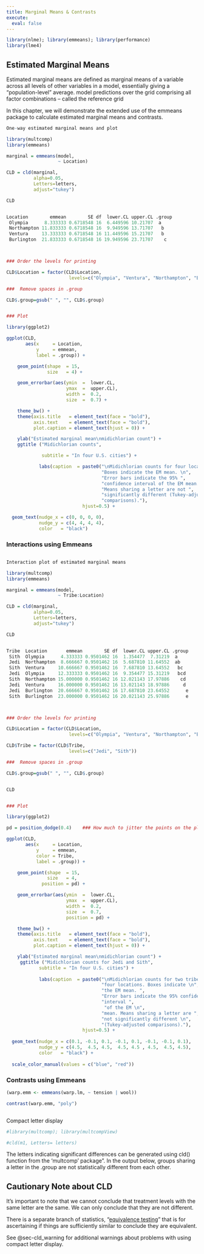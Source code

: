 ```yaml
---
title: Marginal Means & Contrasts
execute: 
  eval: false
---
```


```r
library(nlme); library(emmeans); library(performance)
library(lme4)
```



## Estimated Marginal Means

Estimated marginal means are defined as marginal means of a variable across all levels of other variables in a model, essentially giving a "population-level" average.
model predictions over the grid comprising all factor combinations – called the reference grid

In this chapter, we will demonstrate the extended use of the emmeans package to calculate estimated marginal means and contrasts.



```r
One-way estimated marginal means and plot

library(multcomp)
library(emmeans)

marginal = emmeans(model,
                   ~ Location)

CLD = cld(marginal,
          alpha=0.05,
          Letters=letters,
          adjust="tukey")

CLD


Location        emmean        SE df  lower.CL upper.CL .group
 Olympia      8.333333 0.6718548 16  6.449596 10.21707  a   
 Northampton 11.833333 0.6718548 16  9.949596 13.71707   b  
 Ventura     13.333333 0.6718548 16 11.449596 15.21707   b  
 Burlington  21.833333 0.6718548 16 19.949596 23.71707    c 



### Order the levels for printing

CLD$Location = factor(CLD$Location,
                       levels=c("Olympia", "Ventura", "Northampton", "Burlington"))

###  Remove spaces in .group 

CLD$.group=gsub(" ", "", CLD$.group)


### Plot

library(ggplot2)

ggplot(CLD,
       aes(x     = Location,
           y     = emmean,
           label = .group)) +

    geom_point(shape  = 15,
               size   = 4) +

    geom_errorbar(aes(ymin  =  lower.CL,
                      ymax  =  upper.CL),
                      width =  0.2,
                      size  =  0.7) +

    theme_bw() +
    theme(axis.title   = element_text(face = "bold"),
          axis.text    = element_text(face = "bold"),
          plot.caption = element_text(hjust = 0)) +

    ylab("Estimated marginal mean\nmidichlorian count") +
    ggtitle ("Midichlorian counts",

             subtitle = "In four U.S. cities") +

            labs(caption  = paste0("\nMidichlorian counts for four locations. ",
                                   "Boxes indicate the EM mean. \n",
                                   "Error bars indicate the 95% ",
                                   "confidence interval of the EM mean. \n",
                                   "Means sharing a letter are not ",
                                   "significantly different (Tukey-adjusted \n",
                                   "comparisons)."),
                            hjust=0.5) +

  geom_text(nudge_x = c(0, 0, 0, 0),
            nudge_y = c(4, 4, 4, 4),
            color   = "black")
```


### Interactions using Emmeans

```r

```

```r
Interaction plot of estimated marginal means

library(multcomp)
library(emmeans)

marginal = emmeans(model,
                   ~ Tribe:Location)

CLD = cld(marginal,
          alpha=0.05,
          Letters=letters,
          adjust="tukey")

CLD


Tribe  Location       emmean        SE df  lower.CL upper.CL .group
 Sith  Olympia      4.333333 0.9501462 16  1.354477  7.31219  a   
 Jedi  Northampton  8.666667 0.9501462 16  5.687810 11.64552  ab  
 Sith  Ventura     10.666667 0.9501462 16  7.687810 13.64552   bc 
 Jedi  Olympia     12.333333 0.9501462 16  9.354477 15.31219   bcd
 Sith  Northampton 15.000000 0.9501462 16 12.021143 17.97886    cd
 Jedi  Ventura     16.000000 0.9501462 16 13.021143 18.97886     d
 Jedi  Burlington  20.666667 0.9501462 16 17.687810 23.64552      e
 Sith  Burlington  23.000000 0.9501462 16 20.021143 25.97886      e



### Order the levels for printing

CLD$Location = factor(CLD$Location,
                       levels=c("Olympia", "Ventura", "Northampton", "Burlington"))

CLD$Tribe = factor(CLD$Tribe,
                       levels=c("Jedi", "Sith"))

###  Remove spaces in .group 

CLD$.group=gsub(" ", "", CLD$.group)


CLD


### Plot

library(ggplot2)

pd = position_dodge(0.4)    ### How much to jitter the points on the plot

ggplot(CLD,
       aes(x     = Location,
           y     = emmean,
           color = Tribe,
           label = .group)) +

    geom_point(shape  = 15,
               size   = 4,
             position = pd) +

    geom_errorbar(aes(ymin  =  lower.CL,
                      ymax  =  upper.CL),
                      width =  0.2,
                      size  =  0.7,
                      position = pd) +

    theme_bw() +
    theme(axis.title   = element_text(face = "bold"),
          axis.text    = element_text(face = "bold"),
          plot.caption = element_text(hjust = 0)) +

    ylab("Estimated marginal mean\nmidichlorian count") +
     ggtitle ("Midichlorian counts for Jedi and Sith",
            subtitle = "In four U.S. cities") +
 
            labs(caption  = paste0("\nMidichlorian counts for two tribes across ",
                                   "four locations. Boxes indicate \n",
                                   "the EM mean. ",
                                   "Error bars indicate the 95% confidence ",
                                   "interval ",
                                    "of the EM \n",
                                   "mean. Means sharing a letter are ",
                                   "not significantly different \n",
                                   "(Tukey-adjusted comparisons)."),
                            hjust=0.5) +
 
  geom_text(nudge_x = c(0.1, -0.1, 0.1, -0.1, 0.1, -0.1, -0.1, 0.1),
            nudge_y = c(4.5,  4.5, 4.5,  4.5, 4.5 , 4.5,  4.5, 4.5),
            color   = "black") +
 
  scale_color_manual(values = c("blue", "red"))


```

### Contrasts using Emmeans
```r
(warp.emm <- emmeans(warp.lm, ~ tension | wool))

contrast(warp.emm, "poly")
```



```r

```





Compact letter display
```r
#library(multcomp); library(multcompView)
```

```r
#cld(m1, Letters= letters)
```


The letters indicating significant differences can be generated using cld() function from the 'multcomp' package". In the output below, groups sharing a letter in the .group are not statistically different from each other.

::: {.callout-tip}
## Cautionary Note about CLD

It's important to note that we cannot conclude that treatment levels with the same letter are the same. We can only conclude that they are not different. 

There is a separate branch of statistics, "[equivalence testing](https://en.wikipedia.org/wiki/Equivalence_test)" that is for ascertaining if things are sufficiently similar to conclude they are equivalent. 

See @sec-cld_warning for additional warnings about problems with using compact letter display. 
:::



